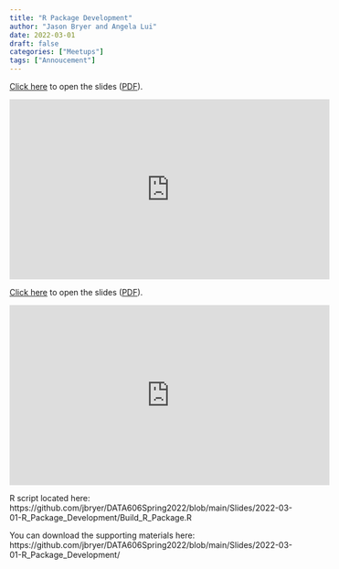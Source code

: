 ```yaml
---
title: "R Package Development"
author: "Jason Bryer and Angela Lui"
date: 2022-03-01
draft: false
categories: ["Meetups"]
tags: ["Annoucement"]
---
```



[Click here](/slides/2022-03-01-R_Package_Development.html#1) to open the slides ([PDF](/slides/2022-03-01-R_Package_Development.pdf)).

<iframe width="560" height="315" src="https://www.youtube.com/embed/vlyVKGSVCsk" title="YouTube video player" frameborder="0" allow="accelerometer; autoplay; clipboard-write; encrypted-media; gyroscope; picture-in-picture" allowfullscreen></iframe>

<!--more-->

[Click here](/slides/2022-03-01-R_Package_Development.html#1) to open the slides ([PDF](/slides/2022-03-01-R_Package_Development.pdf)).

<iframe width="560" height="315" src="https://www.youtube.com/embed/vlyVKGSVCsk" title="YouTube video player" frameborder="0" allow="accelerometer; autoplay; clipboard-write; encrypted-media; gyroscope; picture-in-picture" allowfullscreen></iframe>

R script located here: https://github.com/jbryer/DATA606Spring2022/blob/main/Slides/2022-03-01-R_Package_Development/Build_R_Package.R

You can download the supporting materials here: https://github.com/jbryer/DATA606Spring2022/blob/main/Slides/2022-03-01-R_Package_Development/

